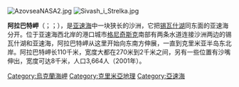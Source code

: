[[File:AzovseaNASA2.jpg|thumb]]
[[File:Sivash_i_Strelka.jpg|thumb]]

'''阿拉巴特岬'''（{{lang-uk|Арабатська стрілка}}；{{lang-ru|Арабатская стрелка}}；{{lang-crh|Arabat beli}}），是[[亚速海|亚速海]]中一块狭长的沙洲，它把[[锡瓦什湖|锡瓦什湖]]同东面的亚速海分开。位于亚速海西北岸的港口城市[[格尼奇斯克|格尼奇斯克]]南部有两条水道连接沙洲两边的锡瓦什湖和亚速海，阿拉巴特岬从这里开始向东南方伸展，一直到克里米亚半岛东北岸。阿拉巴特岬长110千米，宽度大都在270米到2千米之间，另有一些位置有沙嘴伸出，宽度可达8千米，人口3,664人（2001年）。

{{Crimea topics}}
{{europe-geo-stub}}
[[Category:烏克蘭海岬|Category:烏克蘭海岬]]
[[Category:克里米亞地理|Category:克里米亞地理]]
[[Category:亞速海|Category:亞速海]]